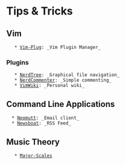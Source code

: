 = Tips & Tricks =

== Vim ==
    * [[Vim-Plug]]: _Vim Plugin Manager_
=== Plugins ===
    * [[NerdTree]]: _Graphical file navigation_
    * [[NerdCommenter]]: _Simple commenting_
    * [[VimWiki]]: _Personal wiki_

== Command Line Applications ==
   * [[Neomutt]]: _Email client_
   * [[Newsboat]]: _RSS Feed_

== Music Theory ==
    * [[Major-Scales]]
